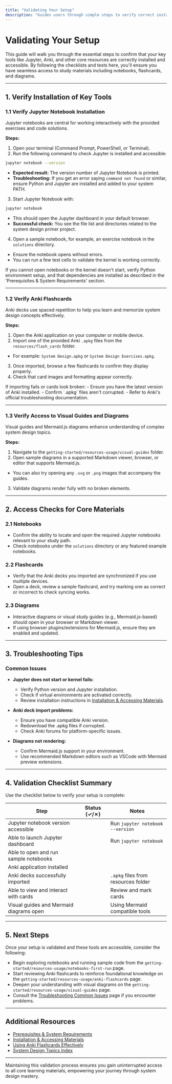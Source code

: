 ```yaml
---
title: "Validating Your Setup"
description: "Guides users through simple steps to verify correct installation of key tools (Jupyter, Anki, etc.) and test opening core resources. Provides checklists for ensuring access to notebooks, flashcards, and diagrams is working as expected."
---
```


# Validating Your Setup

This guide will walk you through the essential steps to confirm that your key tools like Jupyter, Anki, and other core resources are correctly installed and accessible. By following the checklists and tests here, you'll ensure you have seamless access to study materials including notebooks, flashcards, and diagrams.

---

## 1. Verify Installation of Key Tools

### 1.1 Verify Jupyter Notebook Installation
Jupyter notebooks are central for working interactively with the provided exercises and code solutions.

**Steps:**

1. Open your terminal (Command Prompt, PowerShell, or Terminal).
2. Run the following command to check Jupyter is installed and accessible:

```bash
jupyter notebook --version
```

- **Expected result:** The version number of Jupyter Notebook is printed.
- **Troubleshooting:** If you get an error saying `command not found` or similar, ensure Python and Jupyter are installed and added to your system PATH.

3. Start Jupyter Notebook with:

```bash
jupyter notebook
```

- This should open the Jupyter dashboard in your default browser.
- **Successful check:** You see the file list and directories related to the system design primer project.

4. Open a sample notebook, for example, an exercise notebook in the `solutions` directory.

- Ensure the notebook opens without errors.
- You can run a few test cells to validate the kernel is working correctly.


<Check>
If you cannot open notebooks or the kernel doesn't start, verify Python environment setup, and that dependencies are installed as described in the 'Prerequisites & System Requirements' section.
</Check>

---

### 1.2 Verify Anki Flashcards
Anki decks use spaced repetition to help you learn and memorize system design concepts effectively.

**Steps:**

1. Open the Anki application on your computer or mobile device.
2. Import one of the provided Anki `.apkg` files from the `resources/flash_cards` folder.

- For example: `System Design.apkg` or `System Design Exercises.apkg`.

3. Once imported, browse a few flashcards to confirm they display properly.
4. Check that card images and formatting appear correctly.

<Check>
If importing fails or cards look broken:
- Ensure you have the latest version of Anki installed.
- Confirm `.apkg` files aren't corrupted.
- Refer to Anki's official troubleshooting documentation.
</Check>

---

### 1.3 Verify Access to Visual Guides and Diagrams
Visual guides and Mermaid.js diagrams enhance understanding of complex system design topics.

**Steps:**

1. Navigate to the `getting-started/resources-usage/visual-guides` folder.
2. Open sample diagrams in a supported Markdown viewer, browser, or editor that supports Mermaid.js.

- You can also try opening any `.svg` or `.png` images that accompany the guides.

3. Validate diagrams render fully with no broken elements.

---

## 2. Access Checks for Core Materials

### 2.1 Notebooks
- Confirm the ability to locate and open the required Jupyter notebooks relevant to your study path.
- Check notebooks under the `solutions` directory or any featured example notebooks.

### 2.2 Flashcards
- Verify that the Anki decks you imported are synchronized if you use multiple devices.
- Open a deck, review a sample flashcard, and try marking one as correct or incorrect to check syncing works.

### 2.3 Diagrams
- Interactive diagrams or visual study guides (e.g., Mermaid.js-based) should open in your browser or Markdown viewer.
- If using browser plugins/extensions for Mermaid.js, ensure they are enabled and updated.

---

## 3. Troubleshooting Tips

### Common Issues

- **Jupyter does not start or kernel fails:**
  - Verify Python version and Jupyter installation.
  - Check if virtual environments are activated correctly.
  - Review installation instructions in [Installation & Accessing Materials](../introduction-setup/installation-access).

- **Anki deck import problems:**
  - Ensure you have compatible Anki version.
  - Redownload the .apkg files if corrupted.
  - Check Anki forums for platform-specific issues.

- **Diagrams not rendering:**
  - Confirm Mermaid.js support in your environment.
  - Use recommended Markdown editors such as VSCode with Mermaid preview extensions.

---

## 4. Validation Checklist Summary

Use the checklist below to verify your setup is complete:

| Step                                   | Status (✓/✗)               | Notes                              |
|----------------------------------------|---------------------------|-----------------------------------|
| Jupyter notebook version accessible    |                           | Run `jupyter notebook --version`  |
| Able to launch Jupyter dashboard       |                           | Run `jupyter notebook`             |
| Able to open and run sample notebooks  |                           |                                   |
| Anki application installed             |                           |                                   |
| Anki decks successfully imported       |                           | `.apkg` files from resources folder|
| Able to view and interact with cards   |                           | Review and mark cards              |
| Visual guides and Mermaid diagrams open|                           | Using Mermaid compatible tools     |

---

## 5. Next Steps

Once your setup is validated and these tools are accessible, consider the following:

- Begin exploring notebooks and running sample code from the `getting-started/resources-usage/notebooks-first-run` page.
- Start reviewing Anki flashcards to reinforce foundational knowledge on the `getting-started/resources-usage/anki-flashcards` page.
- Deepen your understanding with visual diagrams on the `getting-started/resources-usage/visual-guides` page.
- Consult the [Troubleshooting Common Issues](../validation-support/troubleshooting-common-issues) page if you encounter problems.

---

## Additional Resources

- [Prerequisites & System Requirements](../introduction-setup/prerequisites-requirements)
- [Installation & Accessing Materials](../introduction-setup/installation-access)
- [Using Anki Flashcards Effectively](../../guides/core-study-workflows/using-anki-flashcards-effectively)
- [System Design Topics Index](../../overview/architecture_concepts/core_terms_and_patterns)

---

Maintaining this validation process ensures you gain uninterrupted access to all core learning materials, empowering your journey through system design mastery.
